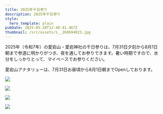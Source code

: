 ```yaml
---
title: 2025年千日参り
description: 2025年千日参り
style:
  hero_template: plain
pubDate: 2025-05-28T12:48:41.467Z
thumbnail: /src/assets/s__260694023.jpg
---
```

2025年（令和7年）の愛宕山・愛宕神社の千日参りは、7月31日夕刻から8月1日朝まで参道に明かりがつき、夜を通してお参りできます。暑い時期ですので、水分をしっかりとって、マイペースでお参りください。

愛宕山アナタリューは、7月31日お昼頃から8月1日朝までOpenしております。

![](/src/assets/s__260694024.jpg)




![](/src/assets/s__260694022.jpg)




![](/src/assets/s__260694021.jpg)




![](/src/assets/s__260694025.jpg)



